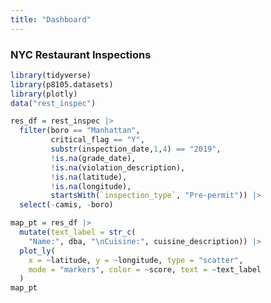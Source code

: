 ```yaml
---
title: "Dashboard"
---
```


### NYC Restaurant Inspections

```r
library(tidyverse)
library(p8105.datasets)
library(plotly)
data("rest_inspec")
```

```r
res_df = rest_inspec |> 
  filter(boro == "Manhattan", 
         critical_flag == "Y", 
         substr(inspection_date,1,4) == "2019",
         !is.na(grade_date),
         !is.na(violation_description),
         !is.na(latitude),
         !is.na(longitude),
         startsWith(`inspection_type`, "Pre-permit")) |> 
  select(-camis, -boro)
```

```r
map_pt = res_df |> 
  mutate(text_label = str_c(
    "Name:", dba, "\nCuisine:", cuisine_description)) |> 
  plot_ly(
    x = ~latitude, y = ~longitude, type = "scatter", 
    mode = "markers", color = ~score, text = ~text_label
  )
map_pt
```


